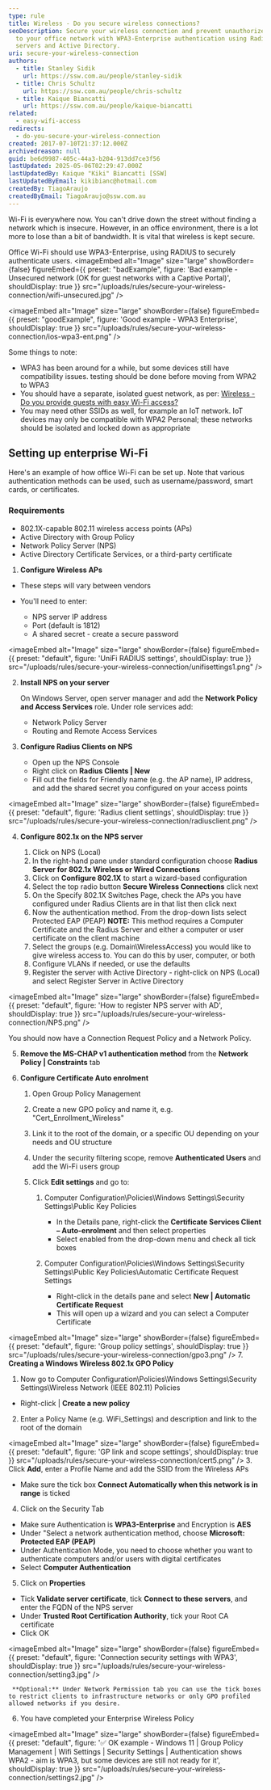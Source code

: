 ```yaml
---
type: rule
title: Wireless - Do you secure wireless connections?
seoDescription: Secure your wireless connection and prevent unauthorized access
  to your office network with WPA3-Enterprise authentication using Radius
  servers and Active Directory.
uri: secure-your-wireless-connection
authors:
  - title: Stanley Sidik
    url: https://ssw.com.au/people/stanley-sidik
  - title: Chris Schultz
    url: https://ssw.com.au/people/chris-schultz
  - title: Kaique Biancatti
    url: https://ssw.com.au/people/kaique-biancatti
related:
  - easy-wifi-access
redirects:
  - do-you-secure-your-wireless-connection
created: 2017-07-10T21:37:12.000Z
archivedreason: null
guid: be6d9987-405c-44a3-b204-913dd7ce3f56
lastUpdated: 2025-05-06T02:29:47.000Z
lastUpdatedBy: Kaique "Kiki" Biancatti [SSW]
lastUpdatedByEmail: kikibianc@hotmail.com
createdBy: TiagoAraujo
createdByEmail: TiagoAraujo@ssw.com.au
---
```

Wi-Fi is everywhere now. You can't drive down the street without finding a network which is insecure. However, in an office environment, there is a lot more to lose than a bit of bandwidth. It is vital that wireless is kept secure.

Office Wi-Fi should use WPA3-Enterprise, using RADIUS to securely authenticate users.
<imageEmbed
  alt="Image"
  size="large"
  showBorder={false}
  figureEmbed={{
    preset: "badExample",
    figure: 'Bad example - Unsecured network (OK for guest networks with a Captive Portal)',
    shouldDisplay: true
  }}
  src="/uploads/rules/secure-your-wireless-connection/wifi-unsecured.jpg"
/>

<imageEmbed
  alt="Image"
  size="large"
  showBorder={false}
  figureEmbed={{
    preset: "goodExample",
    figure: 'Good example - WPA3 Enterprise',
    shouldDisplay: true
  }}
  src="/uploads/rules/secure-your-wireless-connection/ios-wpa3-ent.png"
/>

Some things to note:

* WPA3 has been around for a while, but some devices still have compatibility issues. testing should be done before moving from WPA2 to WPA3
* You should have a separate, isolated guest network, as per: [Wireless - Do you provide guests with easy Wi-Fi access?](/easy-wifi-access)
* You may need other SSIDs as well, for example an IoT network. IoT devices may only be compatible with WPA2 Personal; these networks should be isolated and locked down as appropriate

## Setting up enterprise Wi-Fi

Here's an example of how office Wi-Fi can be set up. Note that various authentication methods can be used, such as username/password, smart cards, or certificates.

### Requirements

* 802.1X-capable 802.11 wireless access points (APs)
* Active Directory with Group Policy
* Network Policy Server (NPS)
* Active Directory Certificate Services, or a third-party certificate

1. **Configure Wireless APs**

* These steps will vary between vendors
* You'll need to enter:

  * NPS server IP address
  * Port (default is 1812)
  * A shared secret - create a secure password

  
<imageEmbed
  alt="Image"
  size="large"
  showBorder={false}
  figureEmbed={{
    preset: "default",
    figure: 'UniFi RADIUS settings',
    shouldDisplay: true
  }}
  src="/uploads/rules/secure-your-wireless-connection/unifisettings1.png"
/>

2. **Install NPS on your server**

   On Windows Server, open server manager and add the **Network Policy and Access Services** role. Under role services add:

   * Network Policy Server
   * Routing and Remote Access Services
3. **Configure Radius Clients on NPS**

   * Open up the NPS Console
   * Right click on **Radius Clients | New**
   * Fill out the fields for Friendly name (e.g. the AP name), IP address, and add the shared secret you configured on your access points


<imageEmbed
  alt="Image"
  size="large"
  showBorder={false}
  figureEmbed={{
    preset: "default",
    figure: 'Radius client settings',
    shouldDisplay: true
  }}
  src="/uploads/rules/secure-your-wireless-connection/radiusclient.png"
/>

4. **Configure 802.1x on the NPS server**

   1. Click on NPS (Local)
   2. In the right-hand pane under standard configuration choose **Radius Server for 802.1x Wireless or Wired Connections**
   3. Click on **Configure 802.1X** to start a wizard-based configuration
   4. Select the top radio button **Secure Wireless Connections** click next
   5. On the Specify 802.1X Switches Page, check the APs you have configured under Radius Clients are in that list then click next
   6. Now the authentication method. From the drop-down lists select Protected EAP (PEAP)
      **NOTE:** This method requires a Computer Certificate and the Radius Server and either a computer or user certificate on the client machine
   7. Select the groups (e.g. Domain\WirelessAccess) you would like to give wireless access to. You can do this by user, computer, or both
   8. Configure VLANs if needed, or use the defaults
   9. Register the server with Active Directory - right-click on NPS (Local) and select Register Server in Active Directory
      
<imageEmbed
  alt="Image"
  size="large"
  showBorder={false}
  figureEmbed={{
    preset: "default",
    figure: 'How to register NPS server with AD',
    shouldDisplay: true
  }}
  src="/uploads/rules/secure-your-wireless-connection/NPS.png"
/>

  You should now have a Connection Request Policy and a Network Policy.

5. **Remove the MS-CHAP v1 authentication method** from the **Network Policy | Constraints** tab
6. **Configure Certificate Auto enrolment**

   1. Open Group Policy Management
   2. Create a new GPO policy and name it, e.g. "Cert_Enrollment_Wireless"
   3. Link it to the root of the domain, or a specific OU depending on your needs and OU structure
   4. Under the security filtering scope, remove **Authenticated Users** and add the Wi-Fi users group
   5. Click **Edit settings** and go to:

      1. Computer Configuration\Policies\Windows Settings\Security Settings\Public Key Policies

         * In the Details pane, right-click the **Certificate Services Client – Auto-enrolment** and then select properties
         * Select enabled from the drop-down menu and check all tick boxes
      2. Computer Configuration\Policies\Windows Settings\Security Settings\Public Key Policies\Automatic Certificate Request Settings

         * Right-click in the details pane and select **New | Automatic Certificate Request**
         * This will open up a wizard and you can select a Computer Certificate

      
<imageEmbed
  alt="Image"
  size="large"
  showBorder={false}
  figureEmbed={{
    preset: "default",
    figure: 'Group policy settings',
    shouldDisplay: true
  }}
  src="/uploads/rules/secure-your-wireless-connection/gpo3.png"
/>
7. **Creating a Windows Wireless 802.1x GPO Policy**

   1. Now go to Computer Configuration\Policies\Windows Settings\Security Settings\Wireless Network (IEEE 802.11) Policies

   * Right-click | **Create a new policy**

   2. Enter a Policy Name (e.g. WiFi_Settings) and description and link to the root of the domain

      
<imageEmbed
  alt="Image"
  size="large"
  showBorder={false}
  figureEmbed={{
    preset: "default",
    figure: 'GP link and scope settings',
    shouldDisplay: true
  }}
  src="/uploads/rules/secure-your-wireless-connection/cert5.png"
/>
   3. Click **Add**, enter a Profile Name and add the SSID from the Wireless APs

   * Make sure the tick box **Connect Automatically when this network is in range** is ticked

   4. Click on the Security Tab

   * Make sure Authentication is **WPA3-Enterprise** and Encryption is **AES**
   * Under "Select a network authentication method, choose **Microsoft: Protected EAP (PEAP)**
   * Under Authentication Mode, you need to choose whether you want to authenticate computers and/or users with digital certificates
   * Select **Computer Authentication**

   5. Click on **Properties**

   * Tick **Validate server certificate**, tick **Connect to these servers**, and enter the FQDN of the NPS server
   * Under **Trusted Root Certification Authority**, tick your Root CA certificate
   * Click OK

     
<imageEmbed
  alt="Image"
  size="large"
  showBorder={false}
  figureEmbed={{
    preset: "default",
    figure: 'Connection security settings with WPA3',
    shouldDisplay: true
  }}
  src="/uploads/rules/secure-your-wireless-connection/setting3.jpg"
/>

     **Optional:** Under Network Permission tab you can use the tick boxes to restrict clients to infrastructure networks or only GPO profiled allowed networks if you desire.

   6. You have completed your Enterprise Wireless Policy

      
<imageEmbed
  alt="Image"
  size="large"
  showBorder={false}
  figureEmbed={{
    preset: "default",
    figure: '✅ OK example - Windows 11 | Group Policy Management | Wifi Settings | Security Settings | Authentication shows WPA2 - aim is WPA3, but some devices are still not ready for it',
    shouldDisplay: true
  }}
  src="/uploads/rules/secure-your-wireless-connection/settings2.jpg"
/>
